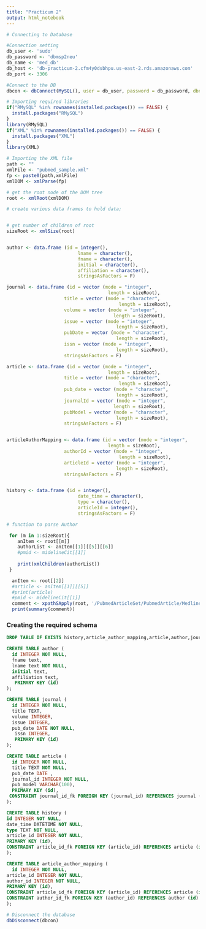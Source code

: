```yaml
---
title: "Practicum 2"
output: html_notebook
---
```


```r
# Connecting to Database

#Connection setting
db_user <- 'sudo'
db_password <- 'dbmsp2neu'
db_name <- 'med_db'
db_host <- 'db-practicum-2.cfm4y0dsbhpu.us-east-2.rds.amazonaws.com'
db_port <- 3306

#Connect to the DB
dbcon <- dbConnect(MySQL(), user = db_user, password = db_password, dbname = db_name, host = db_host, port = db_port)
```

```r
# Importing required libraries
if("RMySQL" %in% rownames(installed.packages()) == FALSE) {
  install.packages("RMySQL")
}
library(RMySQL)
if("XML" %in% rownames(installed.packages()) == FALSE) {
  install.packages("XML")
}
library(XML)
```

```r
# Importing the XML file
path <- ""
xmlFile <- "pubmed_sample.xml"
fp <- paste0(path,xmlFile)
xmlDOM <- xmlParse(fp)
```

```r
# get the root node of the DOM tree
root <- xmlRoot(xmlDOM)
```

```r
# create various data frames to hold data;


# get number of children of root 
sizeRoot <- xmlSize(root)


author <- data.frame (id = integer(),
                          lname = character(),
                          fname = character(),
                          initial = character(),
                          affiliation = character(),
                          stringsAsFactors = F)

journal <- data.frame (id = vector (mode = "integer", 
                                     length = sizeRoot),
                     title = vector (mode = "character", 
                                         length = sizeRoot),
                     volume = vector (mode = "integer", 
                                       length = sizeRoot),
                     issue = vector (mode = "integer", 
                                        length = sizeRoot),
                     pubDate = vector (mode = "character", 
                                        length = sizeRoot),
                     issn = vector (mode = "integer", 
                                        length = sizeRoot),
                     stringsAsFactors = F)

article <- data.frame (id = vector (mode = "integer", 
                                     length = sizeRoot),
                     title = vector (mode = "character", 
                                         length = sizeRoot),
                     pub_date = vector (mode = "character", 
                                        length = sizeRoot),
                     journalId = vector (mode = "integer", 
                                       length = sizeRoot),
                     pubModel = vector (mode = "character", 
                                        length = sizeRoot),
                     stringsAsFactors = F)


articleAuthorMapping <- data.frame (id = vector (mode = "integer", 
                                     length = sizeRoot),
                     authorId = vector (mode = "integer", 
                                         length = sizeRoot),
                     articleId = vector (mode = "integer", 
                                        length = sizeRoot),
                     stringsAsFactors = F)


history <- data.frame (id = integer(),
                          date_time = character(),
                          type = character(),
                          articleId = integer(),
                          stringsAsFactors = F)

```

```r
# function to parse Author

```

```r
 for (m in 1:sizeRoot){
    anItem <- root[[m]]
    authorList <- anItem[[1]][[5]][[6]]
    #pmid <- midelineCit[[1]]
    
    print(xmlChildren(authorList))
 }
```
```r
  anItem <- root[[2]]
  #article <- anItem[[1]][[5]]
  #print(article)
  #pmid <- midelineCit[[1]]
  comment <- xpathSApply(root, '/PubmedArticleSet/PubmedArticle/MedlineCitation/Article/ArticleTitle', xmlNode)
  print(summary(comment))
```

### Creating the required schema 
```sql
DROP TABLE IF EXISTS history,article_author_mapping,article,author,journal;

```

```sql
CREATE TABLE author (
  id INTEGER NOT NULL,
  fname text,
  lname text NOT NULL,
  initial text,
  affiliation text,
   PRIMARY KEY (id)
);
```

```sql
CREATE TABLE journal (
  id INTEGER NOT NULL,
  title TEXT,
  volume INTEGER,
  issue INTEGER,
  pub_date DATE NOT NULL,
   issn INTEGER, 
   PRIMARY KEY (id)
);
```

```sql
CREATE TABLE article (
  id INTEGER NOT NULL,
  title TEXT NOT NULL,
  pub_date DATE ,
  journal_id INTEGER NOT NULL,
  pub_model VARCHAR(100),
  PRIMARY KEY (id),
 CONSTRAINT journal_id_fk FOREIGN KEY (journal_id) REFERENCES journal (id)
);
```

```sql
CREATE TABLE history (
id INTEGER NOT NULL,
date_time DATETIME NOT NULL,
type TEXT NOT NULL,
article_id INTEGER NOT NULL,
PRIMARY KEY (id),
CONSTRAINT article_id_fk FOREIGN KEY (article_id) REFERENCES article (id)
);
```

```sql
CREATE TABLE article_author_mapping (
  id INTEGER NOT NULL,
article_id INTEGER NOT NULL,
author_id INTEGER NOT NULL,
PRIMARY KEY (id),
CONSTRAINT article_id_fk FOREIGN KEY (article_id) REFERENCES article (id),
CONSTRAINT author_id_fk FOREIGN KEY (author_id) REFERENCES author (id)
);
```



```r
# Disconnect the database
dbDisconnect(dbcon)
```


